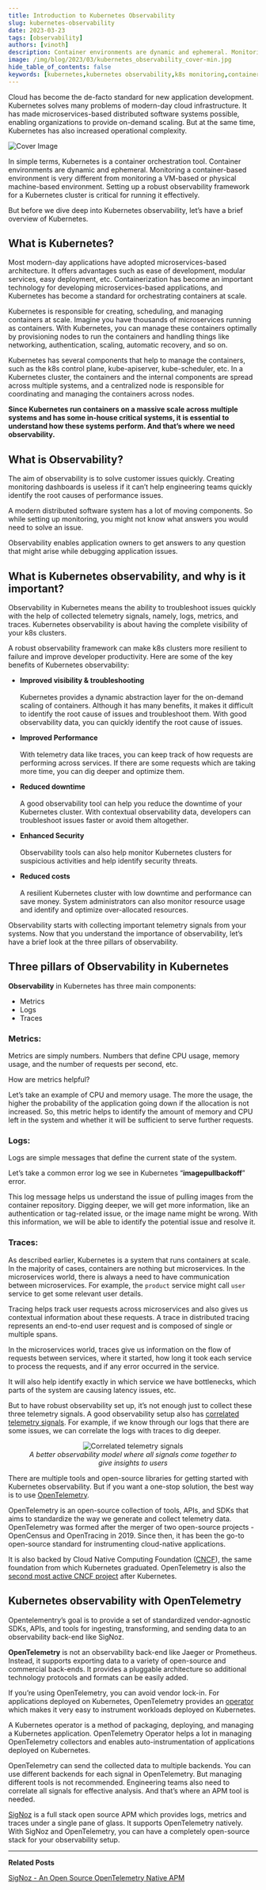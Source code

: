 ```yaml
---
title: Introduction to Kubernetes Observability
slug: kubernetes-observability
date: 2023-03-23
tags: [observability]
authors: [vinoth]
description: Container environments are dynamic and ephemeral. Monitoring a container-based environment is very different from monitoring a VM-based or physical machine-based environment...
image: /img/blog/2023/03/kubernetes_observability_cover-min.jpg
hide_table_of_contents: false
keywords: [kubernetes,kubernetes observability,k8s monitoring,container monitoring]
---
```


<head>
  <link rel="canonical" href="https://signoz.io/blog/opentelemetry-browser-instrumentation/"/>
</head>

Cloud has become the de-facto standard for new application development. Kubernetes solves many problems of modern-day cloud infrastructure. It has made microservices-based distributed software systems possible, enabling organizations to provide on-demand scaling. But at the same time, Kubernetes has also increased operational complexity.



![Cover Image](/img/blog/2023/03/kubernetes_observability_cover.webp)

In simple terms, Kubernetes is a container orchestration tool. Container environments are dynamic and ephemeral. Monitoring a container-based environment is very different from monitoring a VM-based or physical machine-based environment. Setting up a robust observability framework for a Kubernetes cluster is critical for running it effectively.

But before we dive deep into Kubernetes observability, let’s have a brief overview of Kubernetes.

## What is Kubernetes?

Most modern-day applications have adopted microservices-based architecture. It offers advantages such as ease of development, modular services, easy deployment, etc. Containerization has become an important technology for developing microservices-based applications, and Kubernetes has become a standard for orchestrating containers at scale.

Kubernetes is responsible for creating, scheduling, and managing containers at scale. Imagine you have thousands of microservices running as containers. With Kubernetes, you can manage these containers optimally by provisioning nodes to run the containers and handling things like networking, authentication, scaling, automatic recovery, and so on.

Kubernetes has several components that help to manage the containers, such as the k8s control plane, kube-apiserver, kube-scheduler, etc. In a Kubernetes cluster, the containers and the internal components are spread across multiple systems, and a centralized node is responsible for coordinating and managing the containers across nodes.

**Since Kubernetes run containers on a massive scale across multiple systems and has some in-house critical systems, it is essential to understand how these systems perform. And that’s where we need observability.**

## What is Observability?

The aim of observability is to solve customer issues quickly. Creating monitoring dashboards is useless if it can’t help engineering teams quickly identify the root causes of performance issues.

A modern distributed software system has a lot of moving components. So while setting up monitoring, you might not know what answers you would need to solve an issue.

Observability enables application owners to get answers to any question that might arise while debugging application issues.

## What is Kubernetes observability, and why is it important?

Observability in Kubernetes means the ability to troubleshoot issues quickly with the help of collected telemetry signals, namely, logs, metrics, and traces. Kubernetes observability is about having the complete visibility of your k8s clusters.

A robust observability framework can make k8s clusters more resilient to failure and improve developer productivity. Here are some of the key benefits of Kubernetes observability:

- **Improved visibility & troubleshooting**<br></br>
  Kubernetes provides a dynamic abstraction layer for the on-demand scaling of containers. Although it has many benefits, it makes it difficult to identify the root cause of issues and troubleshoot them. With good observability data, you can quickly identify the root cause of issues.

- **Improved Performance**<br></br>
  With telemetry data like traces, you can keep track of how requests are performing across services. If there are some requests which are taking more time, you can dig deeper and optimize them.

- **Reduced downtime**<br></br>
  A good observability tool can help you reduce the downtime of your Kubernetes cluster. With contextual observability data, developers can troubleshoot issues faster or avoid them altogether.

- **Enhanced Security**<br></br>
  Observability tools can also help monitor Kubernetes clusters for suspicious activities and help identify security threats.

- **Reduced costs**<br></br>
  A resilient Kubernetes cluster with low downtime and performance can save money. System administrators can also monitor resource usage and identify and optimize over-allocated resources.

Observability starts with collecting important telemetry signals from your systems. Now that you understand the importance of observability, let’s have a brief look at the three pillars of observability.

## Three pillars of Observability in Kubernetes

**Observability** in Kubernetes has three main components:

- Metrics
- Logs
- Traces

### Metrics:

Metrics are simply numbers. Numbers that define CPU usage, memory usage, and the number of requests per second, etc.

How are metrics helpful?

Let’s take an example of CPU and memory usage. The more the usage, the higher the probability of the application going down if the allocation is not increased. So, this metric helps to identify the amount of memory and CPU left in the system and whether it will be sufficient to serve further requests.

### Logs:

Logs are simple messages that define the current state of the system.

Let’s take a common error log we see in Kubernetes “**imagepullbackoff**” error.

This log message helps us understand the issue of pulling images from the container repository. Digging deeper, we will get more information, like an authentication or tag-related issue, or the image name might be wrong. With this information, we will be able to identify the potential issue and resolve it.

### Traces:

As described earlier, Kubernetes is a system that runs containers at scale. In the majority of cases, containers are nothing but microservices. In the microservices world, there is always a need to have communication between microservices. For example, the `product` service might call `user` service to get some relevant user details.

Tracing helps track user requests across microservices and also gives us contextual information about these requests. A trace in distributed tracing represents an end-to-end user request and is composed of single or multiple spans.

In the microservices world, traces give us information on the flow of requests between services, where it started, how long it took each service to process the requests, and if any error occurred in the service.

It will also help identify exactly in which service we have bottlenecks, which parts of the system are causing latency issues, etc.

But to have robust observability set up, it’s not enough just to collect these three telemetry signals. A good observability setup also has [correlated telemetry signals](https://signoz.io/blog/observability-net/). For example, if we know through our logs that there are some issues, we can correlate the logs with traces to dig deeper.

<figure data-zoomable align='center'>
    <img src="/img/blog/2023/03/o11y-net-trans.webp" alt="Correlated telemetry signals"/>
    <figcaption><i>A better observability model where all signals come together to give insights to users</i></figcaption>
</figure>


There are multiple tools and open-source libraries for getting started with Kubernetes observability. But if you want a one-stop solution, the best way is to use <a href = "https://opentelemetry.io/" rel="noopener noreferrer nofollow" target="_blank" >OpenTelemetry</a>.

OpenTelemetry is an open-source collection of tools, APIs, and SDKs that aims to standardize the way we generate and collect telemetry data. OpenTelemetry was formed after the merger of two open-source projects - OpenCensus and OpenTracing in 2019. Since then, it has been the go-to open-source standard for instrumenting cloud-native applications.

It is also backed by Cloud Native Computing Foundation (<a href = "https://www.cncf.io/" rel="noopener noreferrer nofollow" target="_blank" >CNCF</a>), the same foundation from which Kubernetes graduated. OpenTelemetry is also the <a href = "https://www.cncf.io/blog/2021/12/15/end-of-year-update-on-cncf-and-open-source-velocity-in-2021/" rel="noopener noreferrer nofollow" target="_blank" >second most active CNCF project</a> after Kubernetes.

## Kubernetes observability with OpenTelemetry

Opentelementry’s goal is to provide a set of standardized vendor-agnostic SDKs, APIs, and tools for ingesting, transforming, and sending data to an observability back-end like SigNoz.

**OpenTelemetry** is not an observability back-end like Jaeger or Prometheus. Instead, it supports exporting data to a variety of open-source and commercial back-ends. It provides a pluggable architecture so additional technology protocols and formats can be easily added.

If you’re using OpenTelemetry, you can avoid vendor lock-in. For applications deployed on Kubernetes, OpenTelemetry provides an [operator](https://signoz.io/docs/tutorial/opentelemetry-operator-usage/) which makes it very easy to instrument workloads deployed on Kubernetes.

A Kubernetes operator is a method of packaging, deploying, and managing a Kubernetes application. OpenTelemetry Operator helps a lot in managing OpenTelemetry collectors and enables auto-instrumentation of applications deployed on Kubernetes.

OpenTelemetry can send the collected data to multiple backends. You can use different backends for each signal in OpenTelemetry. But managing different tools is not recommended. Engineering teams also need to correlate all signals for effective analysis. And that’s where an APM tool is needed.

[SigNoz](https://signoz.io/) is a full stack open source APM which provides logs, metrics and traces under a single pane of glass. It supports OpenTelemetry natively. With SigNoz and OpenTelemetry, you can have a completely open-source stack for your observability setup.

---

**Related Posts**

[SigNoz - An Open Source OpenTelemetry Native APM](https://signoz.io/blog/opentelemetry-apm/)
